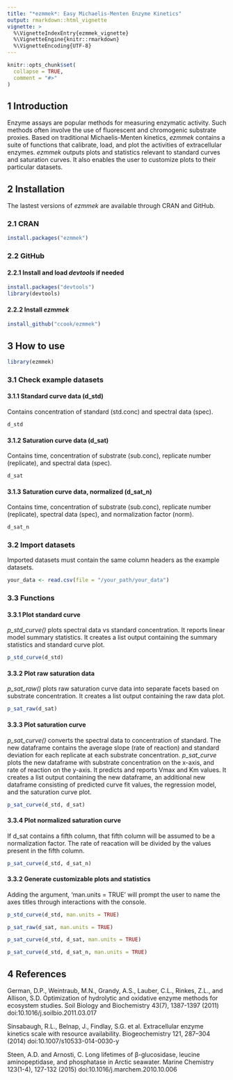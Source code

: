 ```yaml
---
title: "*ezmmek*: Easy Michaelis-Menten Enzyme Kinetics"
output: rmarkdown::html_vignette
vignette: >
  %\VignetteIndexEntry{ezmmek_vignette}
  %\VignetteEngine{knitr::rmarkdown}
  %\VignetteEncoding{UTF-8}
---
```


```r
knitr::opts_chunk$set(
  collapse = TRUE,
  comment = "#>"
)
```

## 1 Introduction

Enzyme assays are popular methods for measuring enzymatic activity. Such methods often involve the use of fluorescent and chromogenic substrate proxies. Based on traditional Michaelis-Menten kinetics, *ezmmek* contains a suite of functions that calibrate, load, and plot the activities of extracellular enzymes. *ezmmek* outputs plots and statistics relevant to standard curves and saturation curves. It also enables the user to customize plots to their particular datasets.

## 2 Installation

The lastest versions of *ezmmek* are available through CRAN and GitHub.

### 2.1 CRAN

```r
install.packages("ezmmek")
```

### 2.2 GitHub


#### 2.2.1 Install and load *devtools* if needed
```r
install.packages("devtools")
library(devtools)
```

#### 2.2.2 Install *ezmmek*
```r
install_github("ccook/ezmmek")
```

## 3 How to use

```r
library(ezmmek)
```

### 3.1 Check example datasets

#### 3.1.1 Standard curve data (d_std)

Contains concentration of standard (std.conc) and spectral data (spec). 

```r
d_std
```

#### 3.1.2 Saturation curve data (d_sat)

Contains time, concentration of substrate (sub.conc), replicate number (replicate), and spectral data (spec).
    
```r
d_sat
```

#### 3.1.3 Saturation curve data, normalized (d_sat_n)
Contains time, concentration of substrate (sub.conc), replicate number (replicate), spectral data (spec), and normalization factor (norm).

```r
d_sat_n
```

### 3.2 Import datasets
Imported datasets must contain the same column headers as the example datasets.

```r
your_data <- read.csv(file = "/your_path/your_data")
```

### 3.3 Functions

#### 3.3.1 Plot standard curve
*p_std_curve()* plots spectral data vs standard concentration.  It reports linear model summary statistics. It creates a list output containing the summary statistics and standard curve plot.

```r
p_std_curve(d_std)
```

#### 3.3.2 Plot raw saturation data
*p_sat_raw()* plots raw saturation curve data into separate facets based on substrate concentration. It creates a list output containing the raw data plot.

```r
p_sat_raw(d_sat)
```

#### 3.3.3 Plot saturation curve
*p_sat_curve()* converts the spectral data to concentration of standard. The new dataframe contains the average slope (rate of reaction) and standard deviation for each replicate at each substrate concentration. *p_sat_curve* plots the new dataframe with substrate concentration on the x-axis, and rate of reaction on the y-axis. It predicts and reports Vmax and Km values. It creates a list output containing the new dataframe, an additional new dataframe consisting of predicted curve fit values, the regression model, and the saturation curve plot.

```r
p_sat_curve(d_std, d_sat)
```

#### 3.3.4 Plot normalized saturation curve
If d_sat contains a fifth column, that fifth column will be assumed to be a normalization factor. The rate of reacation will be divided by the values present in the fifth column.

```r
p_sat_curve(d_std, d_sat_n)
```

#### 3.3.2 Generate customizable plots and statistics
Adding the argument, 'man.units = TRUE' will prompt the user to name the axes titles through interactions with the console.

```r
p_std_curve(d_std, man.units = TRUE)
```

```r
p_sat_raw(d_sat, man.units = TRUE)
```

```r
p_sat_curve(d_std, d_sat, man.units = TRUE)
```

```r
p_sat_curve(d_std, d_sat_n, man.units = TRUE)
```

## 4 References
German, D.P., Weintraub, M.N., Grandy, A.S., Lauber, C.L., Rinkes, Z.L., and Allison, S.D. Optimization of hydrolytic and oxidative enzyme methods for ecosystem studies. Soil Biology and Biochemistry 43(7), 1387-1397 (2011) doi:10.1016/j.soilbio.2011.03.017

Sinsabaugh, R.L., Belnap, J., Findlay, S.G. et al. Extracellular enzyme kinetics scale with resource availability. Biogeochemistry 121, 287–304 (2014) doi:10.1007/s10533-014-0030-y
    
Steen, A.D. and Arnosti, C. Long lifetimes of β-glucosidase, leucine aminopeptidase, and phosphatase in Arctic seawater. Marine Chemistry 123(1-4), 127-132 (2015) doi:10.1016/j.marchem.2010.10.006


